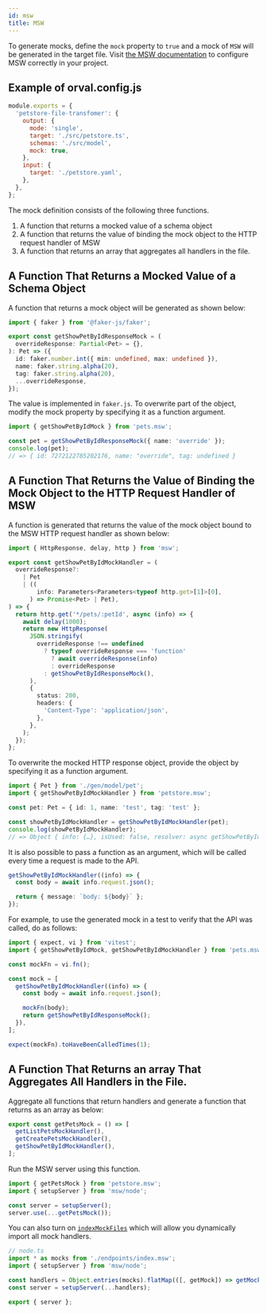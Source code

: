 ```yaml
---
id: msw
title: MSW
---
```


To generate mocks, define the `mock` property to `true` and a mock of `MSW` will be generated in the target file. Visit <a href="https://mswjs.io/" target="_blank">the MSW documentation</a> to configure MSW correctly in your project.

## Example of orval.config.js

```js
module.exports = {
  'petstore-file-transfomer': {
    output: {
      mode: 'single',
      target: './src/petstore.ts',
      schemas: './src/model',
      mock: true,
    },
    input: {
      target: './petstore.yaml',
    },
  },
};
```

The mock definition consists of the following three functions.

1. A function that returns a mocked value of a schema object
2. A function that returns the value of binding the mock object to the HTTP request handler of MSW
3. A function that returns an array that aggregates all handlers in the file.

## A Function That Returns a Mocked Value of a Schema Object

A function that returns a mock object will be generated as shown below:

```typescript
import { faker } from '@faker-js/faker';

export const getShowPetByIdResponseMock = (
  overrideResponse: Partial<Pet> = {},
): Pet => ({
  id: faker.number.int({ min: undefined, max: undefined }),
  name: faker.string.alpha(20),
  tag: faker.string.alpha(20),
  ...overrideResponse,
});
```

The value is implemented in `faker.js`.
To overwrite part of the object, modify the mock property by specifying it as a function argument.

```typescript
import { getShowPetByIdMock } from 'pets.msw';

const pet = getShowPetByIdResponseMock({ name: 'override' });
console.log(pet);
// => { id: 7272122785202176, ​name: "override", tag: undefined }
```

## A Function That Returns the Value of Binding the Mock Object to the HTTP Request Handler of MSW

A function is generated that returns the value of the mock object bound to the MSW HTTP request handler as shown below:

```typescript
import { HttpResponse, delay, http } from 'msw';

export const getShowPetByIdMockHandler = (
  overrideResponse?:
    | Pet
    | ((
        info: Parameters<Parameters<typeof http.get>[1]>[0],
      ) => Promise<Pet> | Pet),
) => {
  return http.get('*/pets/:petId', async (info) => {
    await delay(1000);
    return new HttpResponse(
      JSON.stringify(
        overrideResponse !== undefined
          ? typeof overrideResponse === 'function'
            ? await overrideResponse(info)
            : overrideResponse
          : getShowPetByIdResponseMock(),
      ),
      {
        status: 200,
        headers: {
          'Content-Type': 'application/json',
        },
      },
    );
  });
};
```

To overwrite the mocked HTTP response object, provide the object by specifying it as a function argument.

```typescript
import { Pet } from './gen/model/pet';
import { getShowPetByIdMockHandler } from 'petstore.msw';

const pet: Pet = { id: 1, name: 'test', tag: 'test' };

const showPetByIdMockHandler = getShowPetByIdMockHandler(pet);
console.log(showPetByIdMockHandler);
// => Object { info: {…}, isUsed: false, resolver: async getShowPetByIdMockHandler(), resolverGenerator: undefined, resolverGeneratorResult: undefined, options: {} }
```

It is also possible to pass a function as an argument, which will be called every time a request is made to the API.

```ts
getShowPetByIdMockHandler((info) => {
  const body = await info.request.json();

  return { message: `body: ${body}` };
});
```

For example, to use the generated mock in a test to verify that the API was called, do as follows:

```ts
import { expect, vi } from 'vitest';
import { getShowPetByIdMock, getShowPetByIdMockHandler } from 'pets.msw';

const mockFn = vi.fn();

const mock = [
  getShowPetByIdMockHandler((info) => {
    const body = await info.request.json();

    mockFn(body);
    return getShowPetByIdResponseMock();
  }),
];

expect(mockFn).toHaveBeenCalledTimes(1);
```

## A Function That Returns an array That Aggregates All Handlers in the File.

Aggregate all functions that return handlers and generate a function that returns as an array as below:

```typescript
export const getPetsMock = () => [
  getListPetsMockHandler(),
  getCreatePetsMockHandler(),
  getShowPetByIdMockHandler(),
];
```

Run the MSW server using this function.

```typescript
import { getPetsMock } from 'petstore.msw';
import { setupServer } from 'msw/node';

const server = setupServer();
server.use(...getPetsMock());
```

You can also turn on [`indexMockFiles`](../reference/configuration/output#indexmockfiles) which will allow you dynamically import all mock handlers.

```ts
// node.ts
import * as mocks from './endpoints/index.msw';
import { setupServer } from 'msw/node';

const handlers = Object.entries(mocks).flatMap(([, getMock]) => getMock());
const server = setupServer(...handlers);

export { server };
```
